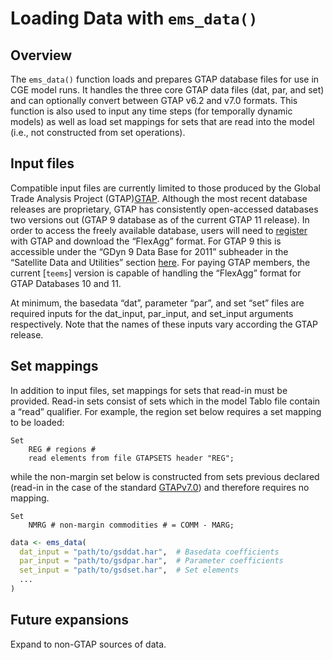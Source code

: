# Loading Data with `ems_data()`

## Overview

The `ems_data()` function loads and prepares GTAP database files for use in CGE model runs. It handles the three core GTAP data files (dat, par, and set) and can optionally convert between GTAP v6.2 and v7.0 formats. This function is also used to input any time steps (for temporally dynamic models) as well as load set mappings for sets that are read into the model (i.e., not constructed from set operations).

## Input files
Compatible input files are currently limited to those produced by the Global Trade Analysis Project (GTAP)[GTAP](https://www.gtap.agecon.purdue.edu/). Although the most recent database releases are proprietary, GTAP has consistently open-accessed databases two versions out (GTAP 9 database as of the current GTAP 11 release). In order to access the freely available database, users will need to [register](https://www.gtap.agecon.purdue.edu/access_member/profile/profile_addnew.aspx) with GTAP and download the "FlexAgg" format. For GTAP 9 this is accessible under the "GDyn 9 Data Base for 2011" subheader in the "Satellite Data and Utilities" section [here](https://www.gtap.agecon.purdue.edu/databases/archives.asp). For paying GTAP members, the current [`teems`] version is capable of handling the "FlexAgg" format for GTAP Databases 10 and 11.

At minimum, the basedata "dat", parameter "par", and set "set" files are required inputs for the dat_input, par_input, and set_input arguments respectively. Note that the names of these inputs vary according the GTAP release.

## Set mappings
In addition to input files, set mappings for sets that read-in must be provided. Read-in sets consist of sets which in the model Tablo file contain a "read" qualifier. For example, the region set below requires a set mapping to be loaded:
```
Set
    REG # regions #
    read elements from file GTAPSETS header "REG";  
```
while the non-margin set below is constructed from sets previous declared (read-in in the case of the standard [GTAPv7.0](https://github.com/teemsphere/teems-models/blob/main/GTAPv7.0/GTAPv7.0.tab)) and therefore requires no mapping.
```
Set
    NMRG # non-margin commodities # = COMM - MARG;  
```


```r
data <- ems_data(
  dat_input = "path/to/gsddat.har",  # Basedata coefficients
  par_input = "path/to/gsdpar.har",  # Parameter coefficients
  set_input = "path/to/gsdset.har",  # Set elements
  ...
)
```

## Future expansions
Expand to non-GTAP sources of data.